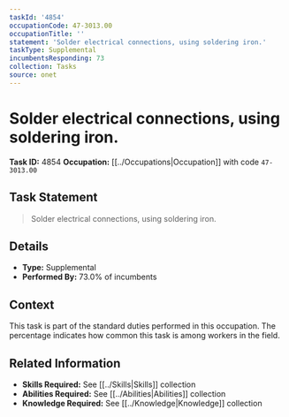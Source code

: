 ```yaml
---
taskId: '4854'
occupationCode: 47-3013.00
occupationTitle: ''
statement: 'Solder electrical connections, using soldering iron.'
taskType: Supplemental
incumbentsResponding: 73
collection: Tasks
source: onet
---
```

# Solder electrical connections, using soldering iron.

**Task ID:** 4854
**Occupation:** [[../Occupations|Occupation]] with code `47-3013.00`

## Task Statement

> Solder electrical connections, using soldering iron.

## Details

- **Type:** Supplemental
- **Performed By:** 73.0% of incumbents

## Context

This task is part of the standard duties performed in this occupation. The percentage indicates how common this task is among workers in the field.

## Related Information

- **Skills Required:** See [[../Skills|Skills]] collection
- **Abilities Required:** See [[../Abilities|Abilities]] collection
- **Knowledge Required:** See [[../Knowledge|Knowledge]] collection
